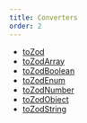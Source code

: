 ```yaml
---
title: Converters
order: 2
---
```


- [toZod](/schema/api/converters/toZod)
- [toZodArray](/schema/api/converters/toZodArray)
- [toZodBoolean](/schema/api/converters/toZodBoolean)
- [toZodEnum](/schema/api/converters/toZodEnum)
- [toZodNumber](/schema/api/converters/toZodNumber)
- [toZodObject](/schema/api/converters/toZodObject)
- [toZodString](/schema/api/converters/toZodString)
